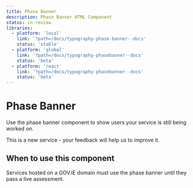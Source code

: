 ```yaml
---
title: Phase Banner
description: Phase Banner HTML Component
status: in-review
libraries:
  - platform: 'local'
    link: '?path=/docs/typography-phase-banner--docs'
    status: 'stable'
  - platform: 'global'
    link: '?path=/docs/typography-phasebanner--docs'
    status: 'beta'
  - platform: 'react'
    link: '?path=/docs/typography-phasebanner--docs'
    status: 'beta'
---
```


# Phase Banner

Use the phase banner component to show users your service is still being worked on.

<ComponentStatusBlock componentId="phase-banner" />

<ComponentContainer>
  <PhaseBanner level="alpha">This is a new service - your <Link href='/'>feedback</Link> will help us to improve it.</PhaseBanner>
</ComponentContainer>

## When to use this component

Services hosted on a GOV.IE domain must use the phase banner until they pass a live assessment.
